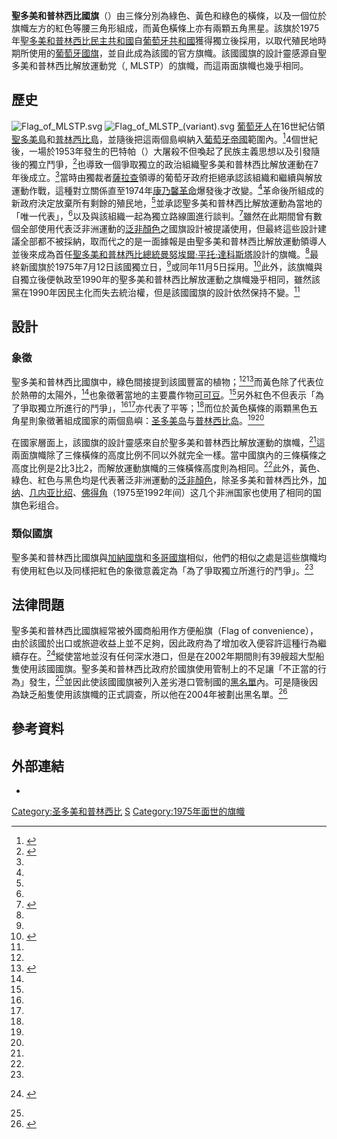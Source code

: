{{noteTA
|G1=地名
}}
{{Infobox flag
| Name = 聖多美和普林西比國旗
| Image = Flag of Sao Tome and Principe.svg
| Use = 111111
| Proportion = 1:2
| Adoption = 1975年7月12日
| Design = 由三條分別為綠色、黃色和綠色的橫條，以及一個位於旗幟左方的紅色等腰三角形組成，而黃色橫條上亦有兩顆五角黑星。
| Name2 = 聖多美和普林西比國旗
| Image2 = Proposed flag of São Tomé and Príncipe (1974, Proposal 1).svg
| Use2 = 111111
| Proportion2 = 1:2
| Adoption2 = 1974年國旗設計草案
| Design2 = 由黃色和綠色的橫條組成；中間為兩顆紅色五角星，為泛非主義顏色的三色旗；1974年提出草案，但沒有使用。
}}
'''聖多美和普林西比國旗'''（{{lang-pt|'''Bandeira de São Tomé e Príncipe'''}}）由三條分別為綠色、黃色和綠色的橫條，以及一個位於旗幟左方的紅色等腰三角形組成，而黃色橫條上亦有兩顆五角黑星。該旗於1975年[[聖多美和普林西比民主共和國|聖多美和普林西比民主共和國]]自[[葡萄牙共和國|葡萄牙共和國]]獲得獨立後採用，以取代殖民地時期所使用的[[葡萄牙國旗|葡萄牙國旗]]，並自此成為該國的官方旗幟。該國國旗的設計靈感源自聖多美和普林西比解放運動党（{{lang|pt|Movimento de Libertação de São Tomé e Príncipe}}, MLSTP）的旗幟，而這兩面旗幟也幾乎相同。

==歷史==
[[File:Flag_of_MLSTP.svg|thumb]]
[[File:Flag_of_MLSTP_(variant).svg|thumb]]
[[葡萄牙人|葡萄牙人]]在16世紀佔領[[聖多美島|聖多美島]]和[[普林西比島|普林西比島]]，並隨後把這兩個島嶼納入[[葡萄牙帝國|葡萄牙帝國]]範圍內。<ref name=BBC>{{cite news | title=Sao Tome and Principe profile | publisher=英國廣播公司 | url=http://www.bbc.co.uk/news/world-africa-14093670 | work=英國廣播公司新聞部 | accessdate=2014年12月15日 | language=en | archive-date=2020年11月5日 | archive-url=https://web.archive.org/web/20201105231600/https://www.bbc.co.uk/news/world-africa-14093670 | dead-url=no }}</ref>4個世紀後，一場於1953年發生的巴特帕（{{lang|pt|Batepá}}）大屠殺不但喚起了民族主義思想以及引發隨後的獨立鬥爭，<ref name=LP>{{cite web | publisher=Lonely Planet | url=http://www.lonelyplanet.com/sao-tome-and-principe/history | script-title=pt:History of São Tomé and Príncipe | language=en | accessdate=2014年12月15日 | archive-date=2019年6月26日 | archive-url=https://web.archive.org/web/20190626205547/https://www.lonelyplanet.com/sao-tome-and-principe/history | dead-url=no }}</ref>也導致一個爭取獨立的政治組織聖多美和普林西比解放運動在7年後成立。<ref name=BBC/>當時由獨裁者[[薩拉查|薩拉查]]領導的葡萄牙政府拒絕承認該組織和繼續與解放運動作戰，這種對立關係直至1974年[[康乃馨革命|康乃馨革命]]爆發後才改變。<ref name=LP/>革命後所組成的新政府決定放棄所有剩餘的殖民地，<ref name=LP/>並承認聖多美和普林西比解放運動為當地的「唯一代表」，<ref name=BBC/>以及與該組織一起為獨立路線圖進行談判。<ref name=EB>{{cite encyclopedia | first=Whitney | last=Smith | title=Flag of Sao Tome and Principe | url=http://www.britannica.com/EBchecked/topic/1355489/flag-of-Sao-Tome-and-Principe | date=2013年7月28日 | accessdate=2014年12月15日 | encyclopedia=大英百科全書 | publisher=大英百科全書公司 | language=en | archive-date=2014年12月15日 | archive-url=https://web.archive.org/web/20141215172036/http://www.britannica.com/EBchecked/topic/1355489/flag-of-Sao-Tome-and-Principe | dead-url=no }}{{subscription required}}</ref>雖然在此期間曾有數個全部使用代表泛非洲運動的[[泛非顏色|泛非顏色]]之國旗設計被提議使用，但最終這些設計建議全部都不被採納，取而代之的是一面據報是由聖多美和普林西比解放運動領導人並後來成為首任[[聖多美和普林西比總統|聖多美和普林西比總統]][[曼努埃爾·平托·達科斯塔|曼努埃爾·平托·達科斯塔]]設計的旗幟。<ref name=EB/>最終新國旗於1975年7月12日該國獨立日，<ref name=EB/>或同年11月5日採用。<ref name=complete>{{cite book | last=Kindersley | first=Dorling | title=Complete Flags of the World | url=http://books.google.co.uk/books?id=ZauSgqSl6ekC&pg=PA91 | publisher=Dorling Kindersley Ltd. | date=2008年11月3日 | page=第91頁 | accessdate=2014年12月15日 | language=en | isbn=9781405338615}}</ref>此外，該旗幟與自獨立後便執政至1990年的聖多美和普林西比解放運動之旗幟幾乎相同，雖然該黨在1990年因民主化而失去統治權，但是該國國旗的設計依然保持不變。<ref name=complete/>

==設計==
===象徵===
聖多美和普林西比國旗中，綠色間接提到該國豐富的植物；<ref name=EB/><ref name=CIA>{{cite web | script-title=pt:São Tomé and Príncipe | work=The World Factbook | url=https://www.cia.gov/library/publications/the-world-factbook/geos/tp.html | publisher=中央情報局 | accessdate=2014年12月15日 | language=en | archive-date=2015年9月18日 | archive-url=https://web.archive.org/web/20150918223913/https://www.cia.gov/library/publications//the-world-factbook/geos/tp.html | dead-url=no }}</ref>而黃色除了代表位於熱帶的太陽外，<ref name=EB/>也象徵著當地的主要農作物[[可可豆|可可豆]]。<ref name=CIA/>另外紅色不但表示「為了爭取獨立所進行的鬥爭」，<ref name=complete/><ref name=CIA/>亦代表了平等；<ref name=EB/>而位於黃色橫條的兩顆黑色五角星則象徵著組成國家的兩個島嶼：[[圣多美岛|圣多美岛]]与[[普林西比岛|普林西比岛]]。<ref name=complete/><ref name=CIA/>

在國家層面上，該國旗的設計靈感來自於聖多美和普林西比解放運動的旗幟，<ref name=complete/>這兩面旗幟除了三條橫條的高度比例不同以外就完全一樣。當中國旗內的三條橫條之高度比例是2比3比2，而解放運動旗幟的三條橫條高度則為相同。<ref name=EB/>此外，黃色、綠色、紅色与黑色均是代表著泛非洲運動的[[泛非顏色|泛非顏色]]，除圣多美和普林西比外，[[加纳|加纳]]、[[几内亚比绍|几内亚比绍]]、[[佛得角|佛得角]]（1975至1992年间）这几个非洲国家也使用了相同的国旗色彩组合。

===類似國旗===
聖多美和普林西比國旗與[[加納|加納]][[加納國旗|國旗]]和[[多哥|多哥]][[多哥國旗|國旗]]相似，他們的相似之處是這些旗幟均有使用紅色以及同樣把紅色的象徵意義定為「為了爭取獨立所進行的鬥爭」。<ref name=complete/>

==法律問題==
聖多美和普林西比國旗經常被外國商船用作方便船旗（Flag of convenience），由於該國於出口或旅遊收益上並不足夠，因此政府為了增加收入便容許這種行為繼續存在。<ref name=business>{{cite journal | last1=Frynas | first1={{lang|pl|Jędrzej George}} | last2=Wood | first2=Geoffrey | last3=Soares de Oliveira | first3=Ricardo MS | year=2003年 | script-title=pt:Business and politics in São Tomé e Príncipe: from cocoa monoculture to petro‐state | url=http://afraf.oxfordjournals.org/content/102/406/51.full.pdf | journal=African Affairs | volume=第102卷 | issue=第406期 | pages=第57至58頁 | publisher=Oxford University Press on behalf of the Royal African Society | accessdate=2014年12月15日 | language=en | doi=10.1093/oxfordjournals.afraf.a138811}} {{registration required}}</ref>縱使當地並沒有任何深水港口，但是在2002年期間則有39艘超大型船隻使用該國國旗。聖多美和普林西比政府於國旗使用管制上的不足讓「不正當的行為」發生，<ref name=business/>並因此使該國國旗被列入差劣港口管制國的[[黑名單|黑名單]]內。可是隨後因為缺乏船隻使用該旗幟的正式調查，所以他在2004年被劃出黑名單。<ref>{{cite book | title=Flag State Responsibility: Historical Development and Contemporary Issues | date=2009年6月12日 | url=http://books.google.co.uk/books?id=JWdsgKxvmeUC&pg=PA185&dq=flag+of+sao+tome+and+principe&hl=en&sa=X&ei=Nq98U6-_Dqn17AaOy4GQBA&redir_esc=y#v=onepage&q=flag%20of%20sao%20tome%20and%20principe&f=false | publisher=Springer Science & Business Media | last=Mansell | first=John N. K. | pages=第185頁 | accessdate=2014年12月15日 | language=en | isbn=9783540929338 | archive-date=2016年3月18日 | archive-url=https://web.archive.org/web/20160318224659/https://books.google.co.uk/books?id=JWdsgKxvmeUC&pg=PA185&dq=flag+of+sao+tome+and+principe&hl=en&sa=X&ei=Nq98U6-_Dqn17AaOy4GQBA&redir_esc=y#v=onepage&q=flag%20of%20sao%20tome%20and%20principe&f=false | dead-url=no }}</ref>

==參考資料==
{{Reflist | colwidth=30em}}

==外部連結==
* {{FOTW | id=st | title=聖多美和普林西比國旗資訊}}

{{非洲題目|國旗}}

[[Category:圣多美和普林西比|Category:圣多美和普林西比]]
[[Category:國旗|S]]
[[Category:1975年面世的旗幟|Category:1975年面世的旗幟]]